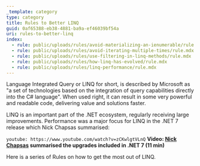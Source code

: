 ```yaml
---
_template: category
type: category
title: Rules to Better LINQ
guid: 0af65388-eb38-4881-ba9a-ef46039bf54a
uri: rules-to-better-linq
index:
  - rule: public/uploads/rules/avoid-materializing-an-ienumerable/rule.mdx
  - rule: public/uploads/rules/avoid-iterating-multiple-times/rule.mdx
  - rule: public/uploads/rules/use-filtering-in-linq-methods/rule.mdx
  - rule: public/uploads/rules/how-linq-has-evolved/rule.mdx
  - rule: public/uploads/rules/linq-performance/rule.mdx
---
```


Language Integrated Query or LINQ for short, is described by Microsoft as "a set of technologies based on the integration of query capabilities directly into the C# language".
When used right, it can result in some very powerful and readable code, delivering value and solutions faster.

LINQ is an important part of the .NET ecosystem, regularly receiving large improvements.
Performance was a major focus for LINQ in the .NET 7 release which Nick Chapsas summarised:

<!-- Video title for tracking: The INSANE performance boost of LINQ in .NET 7 -->

`youtube: https://www.youtube.com/watch?v=zCKwlgtVLnQ`
**Video: [Nick Chapsas](https://www.youtube.com/@nickchapsas) summarised the upgrades included in .NET 7 (11 min)**

Here is a series of Rules on how to get the most out of LINQ.
